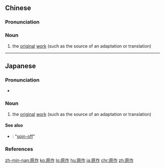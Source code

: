 ==Chinese==
{{zh-forms}}

===Pronunciation===
{{zh-pron
|m=yuánzuò
|c=jyun4 zok3
|mn=goân-chok
|cat=n
}}

===Noun===
{{zh-noun}}

# the [[original]] [[work]] (such as the source of an adaptation or translation)

----

==Japanese==
{{ja-kanjitab|げん|さく|yomi=o}}

===Pronunciation===
* {{ja-pron|げんさく|y=o|acc=0|acc_ref=NHK}}

===Noun===
{{ja-noun|げんさく}}

# the [[original]] [[work]] (such as the source of an adaptation or translation)

====See also====
* {{ja-r|外伝|がいでん}}: "[[spin-off]]"

===References===
<references/>

[[zh-min-nan:原作]]
[[ko:原作]]
[[lo:原作]]
[[hu:原作]]
[[ja:原作]]
[[chr:原作]]
[[zh:原作]]